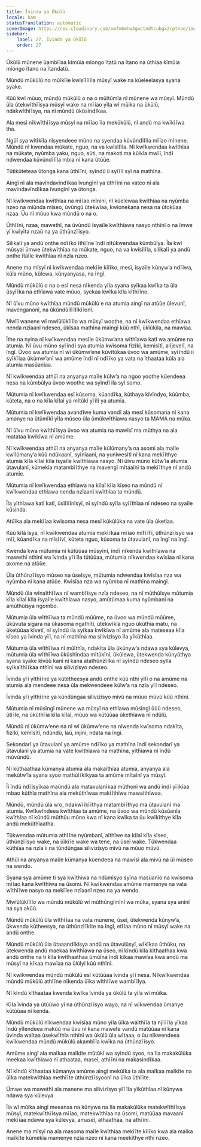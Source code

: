 ```yaml
---
title: Ĩvinda ya Ũkũlũ
locale: kam
statusTranslation: automatic
coverImage: https://res.cloudinary.com/xmfm6mhw3gwctndtcubgx2rptnae/image/upload/v1740337243/small_cover_educacion_fundamental_a051170f1c.webp
sidebar:
    label: 27. Ĩvinda ya Ũkũlũ
    order: 27
---
```

Ũkũlũ mũnene ũambĩĩaa kĩmũia mĩongo ĩtatũ na ĩtano na ũthĩaa kĩmũia mĩongo ĩtano na ĩtandatũ.

Mũndũ mũkũlũ no mũĩkĩĩe kwĩsĩlĩlĩla mũsyĩ wake na kũeleelasya syana syake.

Kũũ kwĩ mũuo, mũndũ mũkũlũ o na o mũĩtũmĩa nĩ mũnene wa mũsyĩ. Mũndũ ũla ũtekwĩthĩĩsya mũsyĩ wake na mĩĩao yĩla wĩ mũika na ũkũlũ, ndakwĩthĩĩsya, na nĩ mũndũ ũkũsindĩkaa.

Ala mesĩ nĩkwĩthĩĩsya mũsyĩ na mĩĩao ĩla mekũkũlũ, nĩ andũ ma kwĩkĩĩwa tha.

Ngũĩ sya wĩtĩkĩla nĩsyendeee mũno na syendaa kũvũndĩlĩla mĩĩao mĩnene. Mũndũ nĩ kwendaa mũkate, nguo, na va kwĩsĩlĩla. Nĩ kwĩkwendaa kwĩthĩaa na mũkate, nyũmba yaku, nguo, sũti, na makoti ma kũikĩa mwĩĩ, ĩndĩ ndwendaa kũvũndĩlĩla mbia nĩ kana ũtũũe.

Tũtikũteteaa ũtonga kana ũthĩĩni, syĩndũ ii syĩĩlĩ syĩ na mathĩna.

Aingĩ nĩ ala mavĩndavĩndĩkaa ĩvungĩnĩ ya ũthĩĩni na vateo nĩ ala mavĩndavĩndĩkaa ĩvungĩnĩ ya ũtonga.

Nĩ kwĩkwendaa kwĩthĩaa na mĩĩao mĩnini, nĩ kũelewaa kwĩthĩaa na nyũmba nzeo na mĩũnda mĩseo, ũvũngũ ũtekwĩaa, kwĩonekana nesa na ũtokũaa nzaa. Ũu nĩ mũuo kwa mũndũ o na o.

Ũthĩĩni, nzaa, mawethĩ, na ũvũndũ ĩsyaĩle kwĩthĩawa nasyo nthĩnĩ o na ĩmwe yĩ kwĩyĩta nzaũ na ya ũthũnzĩĩsyo.

Silikalĩ ya andũ onthe ndĩĩko ĩthĩĩne ĩndĩ nĩtũkwendaa kũmbũlya. Ĩla kwĩ mũsyai ũmwe ũtekwĩthĩaa na mũkate, nguo, na va kwĩsĩlĩla, silikalĩ ya andũ onthe ĩtaĩle kwĩthĩaa nĩ nzĩa nzeo.

Anene ma mĩsyĩ nĩ kwĩkwendaa mekĩĩe kĩlĩko, mesĩ, ĩsyaĩle kũnyw’a ndĩĩwa, kũĩa mũno, kũlewa, kũnyanyasa, na ĩngĩ.

Mũndũ mũkũlũ o na o esĩ nesa nĩkenda yĩla syana syĩkaa kwĩka ta ũla ũsyĩĩka na ethĩawa vate mũuo, syekaa kwĩka kĩla kĩthĩĩne.

Nĩ ũĩvu mũno kwĩthĩaa mũndũ mũkũlũ e na atumia aingĩ na atũũe ũlevunĩ, mavenganonĩ, na ũkũndũilĩĩlĩkĩĩonĩ.

Mwĩĩ wanene wĩ mwĩũlũkĩlĩlo wa mũsyĩ woothe, na nĩ kwĩkwendaa ethĩawa nenda nzĩaanĩ ndeseo, ũkĩsaa mathĩna maingĩ kũũ nthĩ, ũkĩũlũla, na mawĩaa.

Ĩthe na nyina nĩ kwĩkwendaa mesĩle ũkũmw’ana wĩthĩawa katĩ wa amũme na atumia. Nĩ ũvu mũno syĩĩndĩ sya atumia kwĩsoma fizĩkĩ, kemĩsĩtĩ, alĩjevelĩ, na ĩngĩ. Ũvoo wa atumia nĩ wĩ ũkũmw’ene kũvĩtũkaa ũvoo wa amũme, syĩĩndũ ii syĩkĩĩaa ũkũmw’anĩ wa amũme ĩndĩ nĩ ndĩĩko ya vata na ĩthaataa kũla ala atumia masũanĩaa.

Nĩ kwĩkwendaa athũĩ na anyanya maĩle kũlw’a na ngoo yoothe kũendeea nesa na kũmbũlya ũvoo woothe wa syĩndĩ ila syĩ somo.

Mũtumia nĩ kwĩkwendaa esĩ kũsoma, kũandĩka, kũthaya kĩvĩndyo, kũũmba, kũteta, na o na kĩla kĩlaĩ ya mĩtũkĩ yĩĩlĩ ya atumia.

Mũtumia nĩ kwĩkwendaa avandĩwe kuma vandĩ ala mesĩ kũsomana nĩ kana amanye na ũtũmĩkĩ yĩla mũseo ũla ũmũkwĩthĩawa nasyo ta MAMA na mũka.

Nĩ ũĩvu mũno kwĩthĩĩsya ũvoo wa atumia na mawĩsĩ ma mũthya na ala matataa kwĩkĩwa nĩ amũme.

Nĩ kwĩkwendaa athũĩ na anyanya maĩle kũlũmany’a na asomi ala maĩle kwĩlũmany’a kũũ ndũkaanĩ, syĩnĩaanĩ, na yunĩwesĩtĩ nĩ kana mekĩĩthye atumia kĩla kĩlaĩ kĩla ĩsyaĩle kwĩthĩawa nasyo. Nĩ ũĩvu mũno kũtw’ĩa atumia ũtavulanĩ, kũmekĩa matambĩĩthye na mavengĩ mĩtaaĩnĩ ta mekĩĩthye nĩ andũ atumĩe.

Mũtumia nĩ kwĩkwendaa ethĩawa na kĩlaĩ kĩla kĩseo na mũndũ nĩ kwĩkwendaa ethĩawa nenda nzĩaanĩ kwĩthĩaa ta mũndũ.

Ĩla yĩthĩawa katĩ katĩ, ũsĩlĩlĩnĩsyĩ, nĩ syĩndũ syĩla syĩĩthĩaa nĩ ndeseo na syaĩle kũsinda.

Atũĩka ala mekĩĩaa kwĩsoma nesa mesĩ kũkũlũka na vate ũla ũketĩaa.

Kũũ kĩlã ĩsya, nĩ kwĩkwendaa atumia mekĩĩkaa mĩĩao mĩfĩĩfĩ, ũthũnzĩĩsyo wa mĩĩ, kũandĩka na mĩsĩĩvĩ, kũteta nguo, kũsoma ta ũtavulanĩ, na ĩngĩ na ĩngĩ.

Kwenda kwa mũtumia nĩ kũtũũaa mũsyĩnĩ, ĩndĩ nĩkenda kwĩthĩawa na mawethĩ nthĩnĩ wa ĩvinda yĩĩ ĩla tũtũũaa, mũtumia nĩkwendaa kwĩsĩaa nĩ kana akome na atũũe.

Ũla ũthũnzĩĩsyo mũseo na ũseĩsye, mũtumia ndwendaa kwĩsĩaa nza wa nyũmba nĩ kana atũũe. Kwĩsĩaa nza wa nyũmba nĩ mathĩna maingĩ.

Mũndũ ũla wĩnaĩthĩĩwa nĩ wambĩĩsye nzĩa ndeseo, na nĩ mũthũĩsye mũtumia kĩla kĩlaĩ kĩla ĩsyaĩle kwĩthĩawa nasyo, amũtũmaa kuma nyũmbanĩ na amũthũĩsya ngombo.

Mũtumia ũla wĩthĩĩwa ta mũndũ mũũme, na ũvoo wa mũndũ mũũme, ũkũvuta sigara na ũkasoma ngathĩtĩ, ũtekwĩkĩa nguo ũkũthĩa matu, na ũketũũaa kĩvetĩ, nĩ syĩndũ ila syĩkaa kwĩkĩwa nĩ amũme ala mateseaa kĩla kĩseo ya ĩvinda yĩĩ, na nĩ mathĩna ma silivizĩsyo ĩla yĩkũthĩaa.

Mũtumia ũla wĩthĩĩwa nĩ mũĩthĩa, ndakĩta ũla ũkũnyw’a ndawa sya kũlevya, mũtumia ũla wĩthĩĩwa ũkũshĩndaa mĩtũkĩnĩ, ũkũlewa, ũtekwenda kũnyũthya syana syake kĩvũũ kanĩ nĩ kana atathũnzĩĩka nĩ syĩndũ ndeseo syĩla syĩkaĩthĩĩkaa nthĩnĩ wa silivizĩsyo ndeseo.

Ĩvinda yĩĩ yĩthĩĩne ya kũtetheesya andũ onthe kũũ nthi yĩlĩ o na amũme na atumia ala mendeee nesa ũla mekwendeee kũlw’a na nzĩa yĩĩ ndeseo.

Ĩvinda yĩĩ yĩthĩĩne ya kũndũngaa silivizĩsyo mĩvũ na mũuo mũvũ kũũ nthĩnĩ.

Mũtumia nĩ mũsĩngĩ mũnene wa mũsyĩ na ethĩawa mũsĩngĩ ũũũ ndeseo, ũtĩĩle, na ũkũthĩĩa kĩla kĩlaĩ, mũuo wa kũtũũaa ũkethĩawa nĩ ndũlũ.

Mũndũ nĩ ũkũmw’ene na nĩ wĩ ũkũmw’ene na nĩwenda kwĩsoma ndakĩta, fizĩkĩ, kemĩsĩtĩ, ndũndũ, laũ, injinĩ, ndata na ĩngĩ.

Sekondarĩ ya ũtavulanĩ ya amũme ndĩĩko ya mathĩna ĩndĩ sekondarĩ ya ũtavulanĩ ya atumia na vate kwĩthĩawa na mathĩna, yĩthĩawa nĩ ĩndũ mũvũndũ.

Nĩ kũthaathaa kũmanya atumia ala makaĩthĩaa atumia, anyanya ala mekũtw’ĩa syana syoo mathũĩĩkĩkyaa ta amũme mĩtaĩnĩ ya mũsyĩ.

Ĩĩ ĩndũ ndĩĩsyĩkaa maũndũ ala matavulanĩkaa mũthonĩ wa andũ ĩndĩ yĩĩkĩaa mbao kũthĩa mathĩna ala mekũthĩwaa makĩĩthĩwa mawaĩthĩwaa.

Mũndũ, mũndũ ũla w’o, ndakwĩĩkĩĩthya matambĩĩthyo ma ũtavulanĩ ma atumia. Kwĩkwĩndeea kwĩthĩaa ta amũme, na ũvoo wa mũndũ kũsũanĩa kwĩthĩaa nĩ kũndũ mũthũu mũno kwa nĩ kana kwĩka ta ũu kwĩkĩthye kĩla andũ mekũthĩaatha.

Tũkwendaa mũtumia athĩĩne nyũmbanĩ, aĩthĩwe na kĩlaĩ kĩla kĩseo, ũthũnzĩĩsyo wake, na ũĩkĩĩe wake wa tene, na ũseĩ wake. Tũkwendaa kũthĩaa na nzĩa ii na tũndũngaa silivizĩsyo mĩvũ na mũuo mũvũ.

Athũĩ na anyanya maĩle kũmanya kũendeea na mawĩsĩ ala mĩvũ na ũĩ mũseo na wendo.

Syana sya amũme ti sya kwĩthĩwa na ndũmĩsyo syĩna masũanĩo na kwĩsoma mĩĩao kana kwĩthĩwa na ũsomi. Nĩ kwĩkwendaa amũme mamenye na vata wĩthĩĩwe nasyo na mekĩĩee nzĩaanĩ nzeo na ya wendo.

Mwĩũlũkĩlĩlo wa mũndũ mũkũlũ wĩ mũthũngĩmĩnĩ wa mũka, syana sya anĩnĩ na sya akũũ.

Mũndũ mũkũlũ ũla wĩthĩĩaa na vata munene, ũseĩ, ũtekwenda kũnyw’a, ũkwenda kũtheesya, na ũthũnzĩĩkĩte na ĩngĩ, etĩĩaa mũno nĩ mũsyĩ wake na andũ onthe.

Mũndũ mũkũlũ ũla ũtaaandĩkĩsya andũ na ũtavulũsyĩ, wĩkĩkaa ũthũku, na ũtekwenda andũ maekaa kwĩthĩawa na ũseo, nĩ kĩndũ kĩla kĩthaathaa kwa andũ onthe na ti kĩla kwĩthaathaa ũmũĩna ĩndĩ kĩkaa mawĩaa kwa andũ ma mũsyĩ na kĩkaa mawĩaa na ũlũlyĩ kũũ nthĩnĩ.

Nĩ kwĩkwendaa mũndũ mũkũlũ esĩ kũtũũaa ĩvinda yĩĩ nesa. Nĩkwĩkwendaa mũndũ mũkũlũ athĩĩne nĩkenda ũĩka wĩthĩĩwe wambĩĩlya.

Nĩ kĩndũ kĩthaataa kwenda kwĩka ĩvinda ya ũkũlũ ta yĩla wĩ mũika.

Kĩla ĩvinda ya ũtũũwo yĩ na ũthũnzĩĩsyo wayo, na nĩ wĩkwendaa ũmanye kũtũũaa nĩ kenda.

Mũndũ mũkũlũ nĩkwendaa kwĩsĩaa mũno yĩla ũĩka waĩthĩĩa ta njĩĩ ĩla yĩkaa ĩndũ yĩlendeea makũũ ma ũvu nĩ kana mawete vandũ matũũaa nĩ kana ũvinda waĩtaa ũsekwĩthĩa nthĩnĩ wa ũkũlũ ũla wĩtaaa, o ũu nĩkwendeea kwĩkwendaa mũndũ mũkũlũ akambĩĩa kwĩka na ũthũnzĩĩsyo.

Amũme aingĩ ala maĩkaa maĩkĩte mũtũkĩ wa syĩndũ syoo, na ĩla makakũlũka meekaa kwĩthĩawa nĩ athaataa, maseĩ, athĩĩni na makasindĩkaa.

Nĩ kĩndũ kĩthaataa kũmanya amũme aingĩ mekũĩka ta ala maĩkaa maĩkĩte na ũĩka matekwĩthĩaa methĩĩte ũthũnzĩĩsyoonĩ na ũĩka ũthĩĩte.

Ũmwe wa mawethĩ ala manene ma silivizĩsyo yĩĩ ĩla yĩkũthĩaa nĩ kũnywa ndawa sya kũlevya.

Ĩla wĩ mũika aingĩ meeanaa na kũnywa na ĩla makakũlũka matekwĩthĩĩsya mũsyĩ, matekwĩthĩĩsya mĩĩao, matekwĩthĩaa na ũsomi, matũũaa mavaanĩ mekĩĩaa ndawa sya kũlevya, amaseĩ, athaathaa, na athĩĩni.

Anene ma mĩsyĩ na ala masoma maĩle kwĩthĩaa mekĩĩte kĩlĩko kwa ala maĩka maĩkĩte kũmekĩa mamenye nzĩa nzeo nĩ kana meekĩthye nthĩ nzeo.

